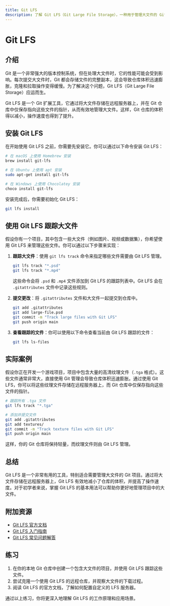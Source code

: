 ```yaml
---
title: Git LFS
description: 了解 Git LFS（Git Large File Storage），一种用于管理大文件的 Git 扩展工具，适合初学者学习如何在项目中高效处理大文件。
---
```


# Git LFS

## 介绍

Git 是一个非常强大的版本控制系统，但在处理大文件时，它的性能可能会受到影响。每次提交大文件时，Git 都会存储文件的完整副本，这会导致仓库体积迅速膨胀，克隆和拉取操作变得缓慢。为了解决这个问题，Git LFS（Git Large File Storage）应运而生。

Git LFS 是一个 Git 扩展工具，它通过将大文件存储在远程服务器上，并在 Git 仓库中仅保存指向这些文件的指针，从而有效地管理大文件。这样，Git 仓库的体积得以减小，操作速度也得到了提升。

## 安装 Git LFS

在开始使用 Git LFS 之前，你需要先安装它。你可以通过以下命令安装 Git LFS：

```bash
# 在 macOS 上使用 Homebrew 安装
brew install git-lfs

# 在 Ubuntu 上使用 apt 安装
sudo apt-get install git-lfs

# 在 Windows 上使用 Chocolatey 安装
choco install git-lfs
```

安装完成后，你需要初始化 Git LFS：

```bash
git lfs install
```

## 使用 Git LFS 跟踪大文件

假设你有一个项目，其中包含一些大文件（例如图片、视频或数据集），你希望使用 Git LFS 来管理这些文件。你可以通过以下步骤来实现：

1. **跟踪大文件**：使用 `git lfs track` 命令来指定哪些文件需要由 Git LFS 管理。

   ```bash
   git lfs track "*.psd"
   git lfs track "*.mp4"
   ```

   这些命令会将 `.psd` 和 `.mp4` 文件添加到 Git LFS 的跟踪列表中。Git LFS 会在 `.gitattributes` 文件中记录这些规则。

2. **提交更改**：将 `.gitattributes` 文件和大文件一起提交到仓库中。

   ```bash
   git add .gitattributes
   git add large-file.psd
   git commit -m "Track large files with Git LFS"
   git push origin main
   ```

3. **查看跟踪的文件**：你可以使用以下命令查看当前由 Git LFS 跟踪的文件：

   ```bash
   git lfs ls-files
   ```

## 实际案例

假设你正在开发一个游戏项目，项目中包含大量的高清纹理文件（`.tga` 格式）。这些文件通常非常大，直接使用 Git 管理会导致仓库体积迅速膨胀。通过使用 Git LFS，你可以将这些纹理文件存储在远程服务器上，而 Git 仓库中仅保存指向这些文件的指针。

```bash
# 跟踪所有 .tga 文件
git lfs track "*.tga"

# 添加并提交文件
git add .gitattributes
git add textures/
git commit -m "Track texture files with Git LFS"
git push origin main
```

这样，你的 Git 仓库将保持轻量，而纹理文件则由 Git LFS 管理。

## 总结

Git LFS 是一个非常有用的工具，特别适合需要管理大文件的 Git 项目。通过将大文件存储在远程服务器上，Git LFS 有效地减小了仓库的体积，并提高了操作速度。对于初学者来说，掌握 Git LFS 的基本用法可以帮助你更好地管理项目中的大文件。

## 附加资源

- [Git LFS 官方文档](https://git-lfs.github.com/)
- [Git LFS 入门指南](https://www.atlassian.com/git/tutorials/git-lfs)
- [Git LFS 常见问题解答](https://github.com/git-lfs/git-lfs/wiki/FAQ)

## 练习

1. 在你的本地 Git 仓库中创建一个包含大文件的项目，并使用 Git LFS 跟踪这些文件。
2. 尝试克隆一个使用 Git LFS 的远程仓库，并观察大文件的下载过程。
3. 阅读 Git LFS 的官方文档，了解如何配置自定义的 LFS 服务器。

通过以上练习，你将更深入地理解 Git LFS 的工作原理和应用场景。